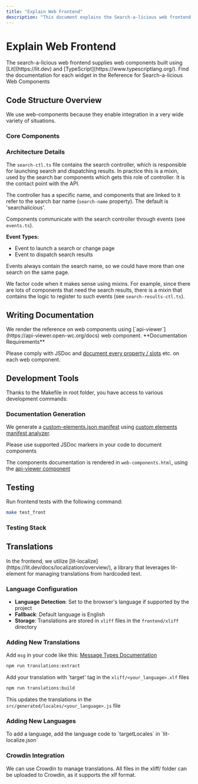 ```yaml
---
title: "Explain Web Frontend"
description: "This document explains the Search-a-licious web frontend, built with Lit and TypeScript. Learn about the code structure, including the search controller and event system, and find information on documentation, tools, testing, and translations."
---
```



# Explain Web Frontend

<Callout type="info">
The search-a-licious web frontend supplies web components built using [Lit](https://lit.dev) and [TypeScript](https://www.typescriptlang.org/).
</Callout>

<Card title="Web Components Reference" href="../users/ref-web-components.mdx">
Find the documentation for each widget in the Reference for Search-a-licious Web Components
</Card>

## Code Structure Overview

<Callout>
We use web-components because they enable integration in a very wide variety of situations.
</Callout>

### Core Components

<Cards>
<Card title="search-ctl.ts" description="Search controller responsible for launching search and dispatching results" />
<Card title="events.ts" description="Event system for component communication" />
<Card title="search-results-ctl.ts" description="Mixin for components that need search results" />
</Cards>

### Architecture Details

<Steps>
<Step title="Search Controller">

The `search-ctl.ts` file contains the search controller, which is responsible for launching search and dispatching results. In practice this is a mixin, used by the search bar components which gets this role of controller. It is the contact point with the API.

The controller has a specific name, and components that are linked to it refer to the search bar name (`search-name` property). The default is 'searchalicious'.

</Step>
<Step title="Event System">

Components communicate with the search controller through events (see `events.ts`).

**Event Types:**
- Event to launch a search or change page
- Event to dispatch search results

<Callout type="info">
Events always contain the search name, so we could have more than one search on the same page.
</Callout>

</Step>
<Step title="Code Reusability">

We factor code when it makes sense using mixins. For example, since there are lots of components that need the search results, there is a mixin that contains the logic to register to such events (see `search-results-ctl.ts`).

</Step>
</Steps>

## Writing Documentation

<Callout type="info">
We render the reference on web components using [`api-viewer`](https://api-viewer.open-wc.org/docs) web component.
</Callout>

<Callout type="warning">
**Documentation Requirements**

Please comply with JSDoc and [document every property / slots](https://api-viewer.open-wc.org/docs/guide/writing-jsdoc/) etc. on each web component.
</Callout>

## Development Tools

<Callout type="info">
Thanks to the Makefile in root folder, you have access to various development commands:
</Callout>

<Cards>
<Card title="make check_front" description="Run all checks in frontend" />
<Card title="make lint_front" description="Lint JavaScript code" />
<Card title="make tsc_watch" description="Compile TypeScript on file save (recommended while coding)" />
</Cards>

### Documentation Generation

<Steps>
<Step title="Custom Elements Manifest">

We generate a [custom-elements.json manifest](https://github.com/webcomponents/custom-elements-manifest) using [custom elements manifest analyzer](https://custom-elements-manifest.open-wc.org/analyzer).

</Step>
<Step title="JSDoc Documentation">

<Card title="JSDoc Markers" href="https://custom-elements-manifest.open-wc.org/analyzer/getting-started/#supported-jsdoc">
Please use supported JSDoc markers in your code to document components
</Card>

</Step>
<Step title="Component Documentation">

The components documentation is rendered in `web-components.html`, using the [api-viewer component](https://api-viewer.open-wc.org/)

</Step>
</Steps>

## Testing

<Callout>
Run frontend tests with the following command:
</Callout>

```bash title="Run Frontend Tests"
make test_front
```

### Testing Stack

<Cards>
<Card title="Open Web Component Testing" href="https://open-wc.org/docs/testing/testing-package/" description="Main testing framework" />
<Card title="Mocha" href="https://mochajs.org/" description="Test runner" />
<Card title="Playwright" href="https://playwright.dev/" description="Browser automation for running tests" />
<Card title="Chai" href="https://www.chaijs.com/" description="Assertion library" />
</Cards>

## Translations

<Callout type="info">
In the frontend, we utilize [lit-localize](https://lit.dev/docs/localization/overview/), a library that leverages lit-element for managing translations from hardcoded text.
</Callout>

### Language Configuration

- **Language Detection**: Set to the browser's language if supported by the project
- **Fallback**: Default language is English
- **Storage**: Translations are stored in `xliff` files in the `frontend/xliff` directory

### Adding New Translations

<Steps>
<Step title="Add Message Tags">

Add `msg` in your code like this: [Message Types Documentation](https://lit.dev/docs/localization/overview/#message-types)

</Step>
<Step title="Extract Translations">

```bash title="Extract New Translations"
npm run translations:extract
```

</Step>
<Step title="Add Target Translations">

Add your translation with 'target' tag in the `xliff/<your_language>.xlf` files

</Step>
<Step title="Build Translations">

```bash title="Build Translation Files"
npm run translations:build
```

This updates the translations in the `src/generated/locales/<your_language>.js` file

</Step>
</Steps>

### Adding New Languages

<Callout type="info">
To add a language, add the language code to `targetLocales` in `lit-localize.json`
</Callout>

### Crowdin Integration

<Card title="Crowdin Translation Management" href="https://store.crowdin.com/xliff">
We can use Crowdin to manage translations. All files in the xliff/ folder can be uploaded to Crowdin, as it supports the xlf format.
</Card>
